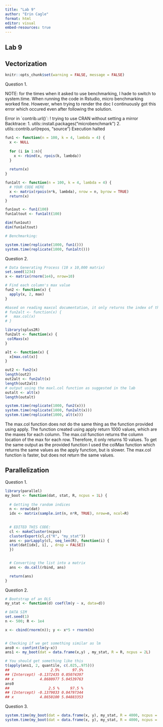 ```yaml
---
title: "Lab 9"
author: "Erin Cagle"
format: html
editor: visual
embed-resources: true
---
```


## Lab 9

## Vectorization

```r
knitr::opts_chunk$set(warning = FALSE, message = FALSE)
```

Question 1.

NOTE: for the times when it asked to use benchmarking, I hade to switch to system.time. When running the code in Rstudio, micro benchmarking worked fine. However, when trying to render the doc I continuously got this error which occured even after following the solution.

Error in \`contrib.url()\`:
! trying to use CRAN without setting a mirror
Backtrace:
 1. utils::install.packages("microbenchmark")
2. utils::contrib.url(repos, "source")
Execution halted

```r
fun1 <- function(n = 100, k = 4, lambda = 4) {
  x <- NULL
  
  for (i in 1:n){
    x <- rbind(x, rpois(k, lambda))    
  }
  
  return(x)
}

fun1alt <- function(n = 100, k = 4, lambda = 4) {
  # YOUR CODE HERE
  x <- matrix(rpois(n*k, lambda), nrow = n, byrow = TRUE)
  return(x)
}

fun1out <- fun1(100)
fun1altout <- fun1alt(100)

dim(fun1out)
dim(fun1altout)

# Benchmarking: 

system.time(replicate(1000, fun1()))
system.time(replicate(1000, fun1alt()))


```

Question 2.

```r
# Data Generating Process (10 x 10,000 matrix)
set.seed(1234)
x <- matrix(rnorm(1e4), nrow=10)

# Find each column's max value
fun2 <- function(x) {
  apply(x, 2, max)
}

#based on reading maxcol documentation, it only returns the index of the max for each row. this is not what the original function provided does, so it cannot return the same values
# fun2alt <- function(x) {
#   max.col(x)
# }

library(splus2R)
fun2alt <- function(x) {
 colMaxs(x)
}

alt <- function(x) {
  x[max.col(x)]
}

out2 <- fun2(x)
length(out2)
out2alt <- fun2alt(x)
length(out2alt)
# output using the maxl.col function as suggested in the lab 
outalt <- alt(x)
length(outalt)

system.time(replicate(1000, fun2(x)))
system.time(replicate(1000, fun2alt(x)))
system.time(replicate(1000, alt(x)))

```

The max.col function does not do the same thing as the function provided using apply. The function created using apply return 1000 values, which are the maxes for each column. The max.col function returns the column location of the max for each row. Therefore, it only returns 10 values. To get the same output as the provided function I used the colMax function which returns the same values as the apply function, but is slower. The max.col function is faster, but does not return the same values.

## Parallelization

Question 1.

```r
library(parallel)
my_boot <- function(dat, stat, R, ncpus = 1L) {
  
  # Getting the random indices
  n <- nrow(dat)
  idx <- matrix(sample.int(n, n*R, TRUE), nrow=n, ncol=R)
  
 
  # EDITED THIS CODE:
  cl <- makeCluster(ncpus)
  clusterExport(cl,c("R", "my_stat"))
  ans <- parLapply(cl, seq_len(R), function(i) {
  stat(dat[idx[, i], , drop = FALSE])
  })

  
  # Converting the list into a matrix
  ans <- do.call(rbind, ans)

  return(ans)
}
```

Question 2.

```r
# Bootstrap of an OLS
my_stat <- function(d) coef(lm(y ~ x, data=d))

# DATA SIM
set.seed(1)
n <- 500; R <- 1e4

x <- cbind(rnorm(n)); y <- x*5 + rnorm(n)
 

# Checking if we get something similar as lm
ans0 <- confint(lm(y~x))
ans1 <- my_boot(dat = data.frame(x,y) , my_stat, R = R, ncpus = 2L)

# You should get something like this
t(apply(ans1, 2, quantile, c(.025,.975)))
##                   2.5%      97.5%
## (Intercept) -0.1372435 0.05074397
## x            4.8680977 5.04539763
ans0
##                  2.5 %     97.5 %
## (Intercept) -0.1379033 0.04797344
## x            4.8650100 5.04883353
```

Question 3.

```r
system.time(my_boot(dat = data.frame(x, y), my_stat, R = 4000, ncpus = 1L))
system.time(my_boot(dat = data.frame(x, y), my_stat, R = 4000, ncpus = 2L))
```
